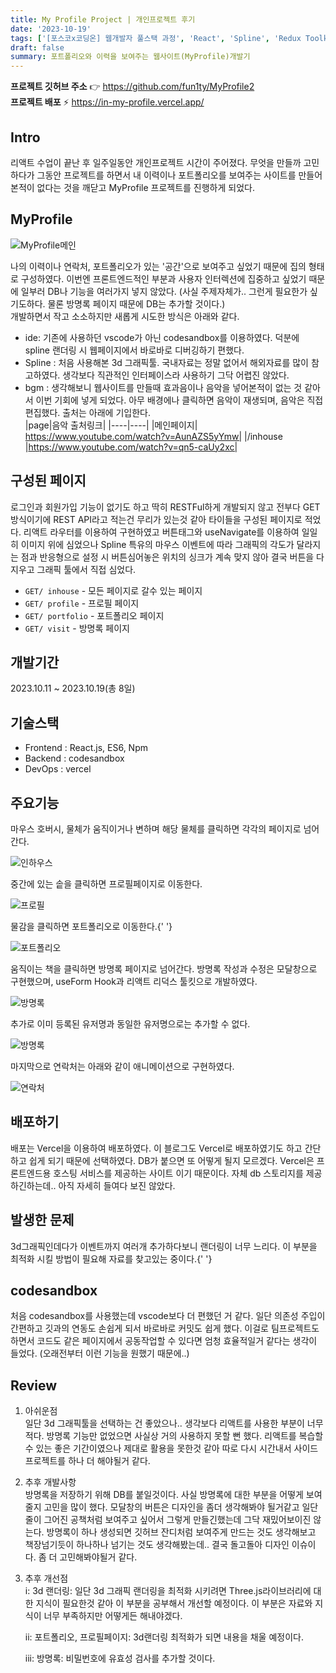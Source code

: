 ```yaml
---
title: My Profile Project | 개인프로젝트 후기
date: '2023-10-19'
tags: ['[포스코x코딩온] 웹개발자 풀스택 과정', 'React', 'Spline', 'Redux Toolkit']
draft: false
summary: 포트폴리오와 이력을 보여주는 웹사이트(MyProfile)개발기
---
```


<strong>프로젝트 깃허브 주소</strong> 👉 https://github.com/fun1ty/MyProfile2 <br />
<strong>프로젝트 배포</strong> ⚡ https://in-my-profile.vercel.app/ <br />

<h2>Intro</h2>
리액트 수업이 끝난 후 일주일동안 개인프로젝트 시간이 주어졌다. 무엇을 만들까 고민하다가 그동안 프로젝트를
하면서 내 이력이나 포트폴리오를 보여주는 사이트를 만들어 본적이 없다는 것을 깨닫고 MyProfile 프로젝트를
진행하게 되었다.

<h2>MyProfile</h2>

<Image alt="MyProfile메인" src="/static/images/myprofilemain.svg" width={837} height={282} />

나의 이력이나 연락처, 포트폴리오가 있는 '공간'으로 보여주고 싶었기 때문에 집의 형태로 구성하였다. 이번엔 프론트엔드적인 부분과 사용자 인터렉션에 집중하고 싶었기 때문에 일부러 DB나 기능을 여러가지 넣지 않았다. (사실 주제자체가.. 그런게 필요한가 싶기도하다. 물론 방명록 페이지 때문에 DB는 추가할 것이다.)<br/>
개발하면서 작고 소소하지만 새롭게 시도한 방식은 아래와 같다.

- ide: 기존에 사용하던 vscode가 아닌 codesandbox를 이용하였다. 덕분에 spline 랜더링 시 웹페이지에서 바로바로 디버깅하기 편했다.
- Spline : 처음 사용해본 3d 그래픽툴. 국내자료는 정말 없어서 해외자료를 많이 참고하였다. 생각보다 직관적인 인터페이스라 사용하기 그닥 어렵진 않았다.
- bgm : 생각해보니 웹사이트를 만들때 효과음이나 음악을 넣어본적이 없는 것 같아서 이번 기회에 넣게 되었다. 아무 배경에나 클릭하면 음악이 재생되며, 음악은 직접 편집했다. 출처는 아래에 기입한다.<br/>
  |page|음악 출처링크|
  |----|----|
  |메인페이지| https://www.youtube.com/watch?v=AunAZS5yYmw|
  |/inhouse |https://www.youtube.com/watch?v=qn5-caUy2xc|

<h2>구성된 페이지</h2>

로그인과 회원가입 기능이 없기도 하고 딱히 RESTFul하게 개발되지 않고 전부다 GET방식이기에 REST API라고 적는건 무리가 있는것 같아 타이들을 구성된 페이지로 적었다.
리액트 라우터를 이용하여 구현하였고 버튼태그와 useNavigate를 이용하여 일일히 이미지 위에 심었으나 Spline 특유의 마우스 이벤트에 따라 그래픽의 각도가 달라지는 점과 반응형으로 설정 시 버튼심어놓은 위치의 싱크가 계속 맞지 않아 결국 버튼을 다 지우고 그래픽 툴에서 직접 심었다.

- `GET/ inhouse` - 모든 페이지로 갈수 있는 페이지
- `GET/ profile` - 프로필 페이지
- `GET/ portfolio` - 포트폴리오 페이지
- `GET/ visit` - 방명록 페이지

<h2>개발기간</h2>
2023.10.11 ~ 2023.10.19(총 8일)

<h2>기술스택</h2>

- Frontend : React.js, ES6, Npm
- Backend : codesandbox
- DevOps : vercel

<h2>주요기능</h2>

마우스 호버시, 물체가 움직이거나 변하며 해당 물체를 클릭하면 각각의 페이지로 넘어간다.

<Image alt="인하우스" src="/static/images/인하우스.svg" width={600} height={300} />

중간에 있는 솥을 클릭하면 프로필페이지로 이동한다.

<Image alt="프로필" src="/static/images/인하우스에서 프로필.gif" width={600} height={300} />

물감을 클릭하면 포트폴리오로 이동한다.{' '}

<Image alt="포트폴리오" src="/static/images/인하우스에서 포트폴리오.gif" width={600} height={300} />

움직이는 책을 클릭하면 방명록 페이지로 넘어간다.
방명록 작성과 수정은 모달창으로 구현했으며, useForm Hook과 리액트 리덕스 툴킷으로 개발하였다.

<Image alt="방명록" src="/static/images/방명록 crud.gif" width={600} height={300} />

추가로 이미 등록된 유저명과 동일한 유저명으로는 추가할 수 없다.

<Image alt="방명록" src="/static/images/방명록 crud2.gif" width={600} height={300} />

마지막으로 연락처는 아래와 같이 애니메이션으로 구현하였다.

<Image alt="연락처" src="/static/images/연락처.gif" width={600} height={300} />

<h2>배포하기</h2>
배포는 Vercel을 이용하여 배포하였다. 이 블로그도 Vercel로 배포하였기도 하고 간단하고 쉽게 되기 때문에
선택하였다. DB가 붙으면 또 어떻게 될지 모르겠다. Vercel은 프론트엔드용 호스팅 서비스를 제공하는 사이트
이기 때문이다. 자체 db 스토리지를 제공하긴하는데.. 아직 자세히 들여다 보진 않았다.

<h2>발생한 문제</h2>
3d그래픽인데다가 이벤트까지 여러개 추가하다보니 랜더링이 너무 느리다. 이 부분을 최적화 시킬 방법이 필요해
자료를 찾고있는 중이다.{' '}

<h2>codesandbox</h2>
처음 codesandbox를 사용했는데 vscode보다 더 편했던 거 같다. 일단 의존성 주입이 간편하고 깃과의 연동도
손쉽게 되서 바로바로 커밋도 쉽게 했다. 이걸로 팀프로젝트도 하면서 코드도 같은 페이지에서 공동작업할 수
있다면 엄청 효율적일거 같다는 생각이 들었다. (오래전부터 이런 기능을 원했기 때문에..)

<h2>Review</h2>

1. 아쉬운점<br/>
   일단 3d 그래픽툴을 선택하는 건 좋았으나.. 생각보다 리액트를 사용한 부분이 너무 적다. 방명록 기능만 없었으면 사실상 거의 사용하지 못할 뻔 했다. 리액트를 복습할 수 있는 좋은 기간이였으나 제대로 활용을 못한것 같아 따로 다시 시간내서 사이드 프로젝트를 하나 더 해야될거 같다.

2. 추후 개발사항<br/>
   방명록을 저장하기 위해 DB를 붙일것이다. 사실 방명록에 대한 부분을 어떻게 보여줄지 고민을 많이 했다. 모달창의 버튼은 디자인을 좀더 생각해봐야 될거같고 일단 줄이 그어진 공책처럼 보여주고 싶어서 그렇게 만들긴했는데 그닥 재밌어보이진 않는다. 방명록이 하나 생성되면 깃허브 잔디처럼 보여주게 만드는 것도 생각해보고 책장넘기듯이 하나하나 넘기는 것도 생각해봤는데.. 결국 돌고돌아 디자인 이슈이다. 좀 더 고민해봐야될거 같다.

3. 추후 개선점<br/>
   i: 3d 랜더링: 일단 3d 그래픽 랜더링을 최적화 시키려면 Three.js라이브러리에 대한 지식이 필요한것 같아 이 부분을 공부해서 개선할 예정이다. 이 부분은 자료와 지식이 너무 부족하지만 어떻게든 해내야겠다.

   ii: 포트폴리오, 프로필페이지: 3d랜더링 최적화가 되면 내용을 채울 예정이다.

   iii: 방명록: 비밀번호에 유효성 검사를 추가할 것이다.
